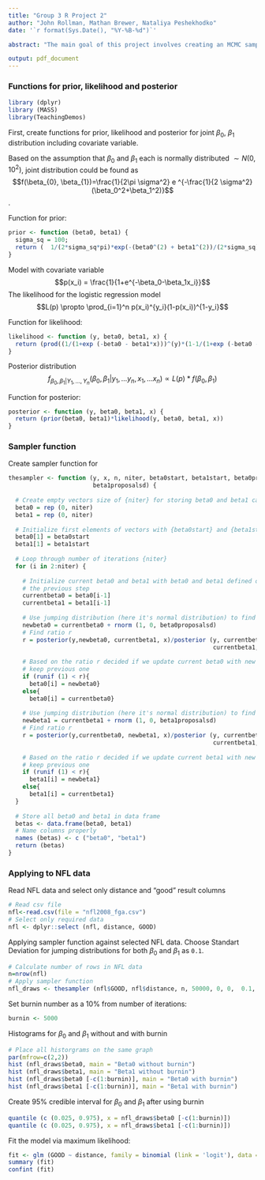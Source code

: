 ```yaml
---
title: "Group 3 R Project 2"
author: "John Rollman, Mathan Brewer, Nataliya Peshekhodko"
date: '`r format(Sys.Date(), "%Y-%B-%d")`'

abstract: "The main goal of this project involves creating an MCMC sampler for a logistic regression model and then applying MCMC sampler to NFL data. Credible intervals for parameters will be created using MCMC sampler and through logistic regression model fitting."

output: pdf_document
---
```


### Functions for prior, likelihood and posterior 

```r
library (dplyr)
library (MASS)
library(TeachingDemos)
```


First, create functions for prior, likelihood and posterior for joint $\beta_0$, $\beta_1$ distribution including covariate variable. 

Based on the assumption that $\beta_0$ and $\beta_1$ each is normally distributed $\sim N(0, 10^2)$, joint distribution could be found as $$f(\beta_{0}, \beta_{1})=\frac{1}{2\pi \sigma^2} e ^{-\frac{1}{2 \sigma^2}(\beta_0^2+\beta_1^2)}$$.

Function for prior:

```r
prior <- function (beta0, beta1) {
  sigma_sq = 100;
  return (  1/(2*sigma_sq*pi)*exp(-(beta0^(2) + beta1^(2))/(2*sigma_sq) ) )
}
```

Model with covariate variable
$$p(x_i) = \frac{1}{1+e^{-\beta_0-\beta_1x_i}}$$
The likelihood for the logistic regression model 
$$L(p) \propto \prod_{i=1}^n p(x_i)^{y_i}(1-p(x_i))^{1-y_i}$$

Function for likelihood:

```r
likelihood <- function (y, beta0, beta1, x) {
  return (prod((1/(1+exp (-beta0 - beta1*x)))^(y)*(1-1/(1+exp (-beta0 - beta1*x)))^(1-y)))
}
```

Posterior distribution 
$$f_{\beta_0,\beta_1|Y_1,...,Y_n}(\beta_0, \beta_1|y_1,...y_n, x_1,...x_n) \propto L(p)*f(\beta_{0}, \beta_{1}) $$

Function for posterior:

```r
posterior <- function (y, beta0, beta1, x) {
  return (prior(beta0, beta1)*likelihood(y, beta0, beta1, x))
}
```

### Sampler function

Create sampler function for 

```r
thesampler <- function (y, x, n, niter, beta0start, beta1start, beta0proposalsd, 
                        beta1proposalsd) {
  
  # Create empty vectors size of {niter} for storing beta0 and beta1 candidates 
  beta0 = rep (0, niter)
  beta1 = rep (0, niter)
  
  # Initialize first elements of vectors with {beta0start} and {beta1start}
  beta0[1] = beta0start
  beta1[1] = beta1start
  
  # Loop through number of iterations {niter}
  for (i in 2:niter) {
    
    # Initialize current beta0 and beta1 with beta0 and beta1 defined on 
    # the previous step
    currentbeta0 = beta0[i-1]
    currentbeta1 = beta1[i-1]
    
    # Use jumping distribution (here it's normal distribution) to find new beta0
    newbeta0 = currentbeta0 + rnorm (1, 0, beta0proposalsd)
    # Find ratio r
    r = posterior(y,newbeta0, currentbeta1, x)/posterior (y, currentbeta0, 
                                                          currentbeta1, x)
    
    # Based on the ratio r decided if we update current beta0 with new value or 
    # keep previous one
    if (runif (1) < r){
      beta0[i] = newbeta0}
    else{
      beta0[i] = currentbeta0}
    
    # Use jumping distribution (here it's normal distribution) to find new beta1
    newbeta1 = currentbeta1 + rnorm (1, 0, beta1proposalsd)
    # Find ratio r
    r = posterior(y,currentbeta0, newbeta1, x)/posterior (y, currentbeta0, 
                                                          currentbeta1, x)
    
    # Based on the ratio r decided if we update current beta1 with new value or 
    # keep previous one
    if (runif (1) < r){
      beta1[i] = newbeta1}
    else{
      beta1[i] = currentbeta1}
  }
  
  # Store all beta0 and beta1 in data frame
  betas <- data.frame(beta0, beta1)
  # Name columns properly
  names (betas) <- c ("beta0", "beta1")
  return (betas)
}
```

### Applying to NFL data

Read NFL data and select only distance and "good" result columns 

```r
# Read csv file
nfl<-read.csv(file = "nfl2008_fga.csv") 
# Select only required data
nfl <- dplyr::select (nfl, distance, GOOD)

```

Applying sampler function against selected NFL data. Choose Standart Deviation for jumping distributions for both $\beta_0$ and $\beta_1$ as `0.1`. 

```r
# Calculate number of rows in NFL data
n=nrow(nfl)
# Apply sampler function
nfl_draws <- thesampler (nfl$GOOD, nfl$distance, n, 50000, 0, 0,  0.1, 0.1 )
```

Set burnin number as a 10% from number of iterations:

```r
burnin <- 5000
```


Histograms for $\beta_0$ and $\beta_1$ without and with burnin 

```r
# Place all historgrams on the same graph
par(mfrow=c(2,2))
hist (nfl_draws$beta0, main = "Beta0 without burnin")
hist (nfl_draws$beta1, main = "Beta1 without burnin")
hist (nfl_draws$beta0 [-c(1:burnin)], main = "Beta0 with burnin")
hist (nfl_draws$beta1 [-c(1:burnin)], main = "Beta1 with burnin")
```

Create 95% credible interval for $\beta_0$ and $\beta_1$ after using burnin

```r
quantile (c (0.025, 0.975), x = nfl_draws$beta0 [-c(1:burnin)])
quantile (c (0.025, 0.975), x = nfl_draws$beta1 [-c(1:burnin)])
```

Fit the model via maximum likelihood:

```r
fit <- glm (GOOD ~ distance, family = binomial (link = 'logit'), data = nfl)
summary (fit)
confint (fit)
```


